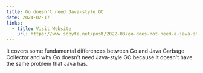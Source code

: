 ```yaml
---
title: Go doesn't need Java-style GC
date: 2024-02-17
links:
  - title: Visit Website
    url: https://www.sobyte.net/post/2022-03/go-does-not-need-a-java-style-gc/
---
```


It covers some fundamental differences between Go and Java Garbage Collector and why Go doesn't need
Java-style GC because it doesn't have the same problem that Java has.
